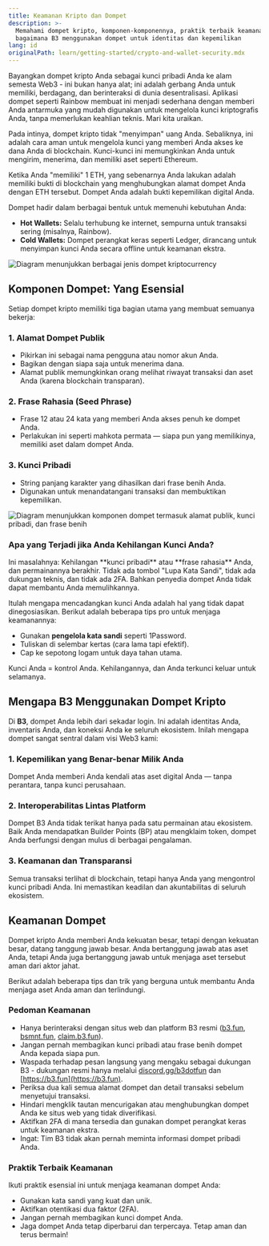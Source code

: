 ```yaml
---
title: Keamanan Kripto dan Dompet
description: >-
  Memahami dompet kripto, komponen-komponennya, praktik terbaik keamanan, dan
  bagaimana B3 menggunakan dompet untuk identitas dan kepemilikan
lang: id
originalPath: learn/getting-started/crypto-and-wallet-security.mdx
---
```

Bayangkan dompet kripto Anda sebagai kunci pribadi Anda ke alam semesta Web3 - ini bukan hanya alat; ini adalah gerbang Anda untuk memiliki, berdagang, dan berinteraksi di dunia desentralisasi. Aplikasi dompet seperti Rainbow membuat ini menjadi sederhana dengan memberi Anda antarmuka yang mudah digunakan untuk mengelola kunci kriptografis Anda, tanpa memerlukan keahlian teknis. Mari kita uraikan.

Pada intinya, dompet kripto tidak "menyimpan" uang Anda. Sebaliknya, ini adalah cara aman untuk mengelola kunci yang memberi Anda akses ke dana Anda di blockchain. Kunci-kunci ini memungkinkan Anda untuk mengirim, menerima, dan memiliki aset seperti Ethereum.

Ketika Anda "memiliki" 1 ETH, yang sebenarnya Anda lakukan adalah memiliki bukti di blockchain yang menghubungkan alamat dompet Anda dengan ETH tersebut. Dompet Anda adalah bukti kepemilikan digital Anda.

Dompet hadir dalam berbagai bentuk untuk memenuhi kebutuhan Anda:

- **Hot Wallets:** Selalu terhubung ke internet, sempurna untuk transaksi sering (misalnya, Rainbow).
- **Cold Wallets:** Dompet perangkat keras seperti Ledger, dirancang untuk menyimpan kunci Anda secara offline untuk keamanan ekstra.

<Frame caption="Perbandingan jenis dompet menunjukkan opsi penyimpanan hot vs cold">
<img src="https://images.spr.so/cdn-cgi/imagedelivery/j42No7y-dcokJuNgXeA0ig/32bf5487-a8ef-452c-9971-a28d1f1415a7/Untitled/w=3840,quality=90,fit=scale-down" alt="Diagram menunjukkan berbagai jenis dompet kriptocurrency" />
</Frame>

## Komponen Dompet: Yang Esensial

Setiap dompet kripto memiliki tiga bagian utama yang membuat semuanya bekerja:

### 1. Alamat Dompet Publik
- Pikirkan ini sebagai nama pengguna atau nomor akun Anda.
- Bagikan dengan siapa saja untuk menerima dana.
- Alamat publik memungkinkan orang melihat riwayat transaksi dan aset Anda (karena blockchain transparan).

### 2. Frase Rahasia (Seed Phrase)
- Frase 12 atau 24 kata yang memberi Anda akses penuh ke dompet Anda.
- Perlakukan ini seperti mahkota permata — siapa pun yang memilikinya, memiliki aset dalam dompet Anda.

### 3. Kunci Pribadi
- String panjang karakter yang dihasilkan dari frase benih Anda.
- Digunakan untuk menandatangani transaksi dan membuktikan kepemilikan.

<Frame>
<img src="https://images.spr.so/cdn-cgi/imagedelivery/j42No7y-dcokJuNgXeA0ig/2c909eef-a022-4ae4-a6bc-f8996eec7412/image/w=3840,quality=90,fit=scale-down" alt="Diagram menunjukkan komponen dompet termasuk alamat publik, kunci pribadi, dan frase benih" />
</Frame>

### Apa yang Terjadi jika Anda Kehilangan Kunci Anda?

<Warning>
Ini masalahnya: Kehilangan **kunci pribadi** atau **frase rahasia** Anda, dan permainannya berakhir. Tidak ada tombol "Lupa Kata Sandi", tidak ada dukungan teknis, dan tidak ada 2FA. Bahkan penyedia dompet Anda tidak dapat membantu Anda memulihkannya.
</Warning>

Itulah mengapa mencadangkan kunci Anda adalah hal yang tidak dapat dinegosiasikan. Berikut adalah beberapa tips pro untuk menjaga keamanannya:

- Gunakan **pengelola kata sandi** seperti 1Password.
- Tuliskan di selembar kertas (cara lama tapi efektif).
- Cap ke sepotong logam untuk daya tahan utama.

<Info>
Kunci Anda = kontrol Anda. Kehilangannya, dan Anda terkunci keluar untuk selamanya.
</Info>

## Mengapa B3 Menggunakan Dompet Kripto

Di **B3**, dompet Anda lebih dari sekadar login. Ini adalah identitas Anda, inventaris Anda, dan koneksi Anda ke seluruh ekosistem. Inilah mengapa dompet sangat sentral dalam visi Web3 kami:

### 1. Kepemilikan yang Benar-benar Milik Anda
Dompet Anda memberi Anda kendali atas aset digital Anda — tanpa perantara, tanpa kunci perusahaan.

### 2. Interoperabilitas Lintas Platform
Dompet B3 Anda tidak terikat hanya pada satu permainan atau ekosistem. Baik Anda mendapatkan Builder Points (BP) atau mengklaim token, dompet Anda berfungsi dengan mulus di berbagai pengalaman.

### 3. Keamanan dan Transparansi
Semua transaksi terlihat di blockchain, tetapi hanya Anda yang mengontrol kunci pribadi Anda. Ini memastikan keadilan dan akuntabilitas di seluruh ekosistem.

## Keamanan Dompet

Dompet kripto Anda memberi Anda kekuatan besar, tetapi dengan kekuatan besar, datang tanggung jawab besar. Anda bertanggung jawab atas aset Anda, tetapi Anda juga bertanggung jawab untuk menjaga aset tersebut aman dari aktor jahat.

Berikut adalah beberapa tips dan trik yang berguna untuk membantu Anda menjaga aset Anda aman dan terlindungi.

### Pedoman Keamanan

- Hanya berinteraksi dengan situs web dan platform B3 resmi ([b3.fun](https://b3.fun), [bsmnt.fun](https://bsmnt.fun), [claim.b3.fun](https://claim.b3.fun)).
- Jangan pernah membagikan kunci pribadi atau frase benih dompet Anda kepada siapa pun.
- Waspada terhadap pesan langsung yang mengaku sebagai dukungan B3 - dukungan resmi hanya melalui [discord.gg/b3dotfun](https://discord.gg/b3dotfun) dan [https://b3.fun](https://b3.fun).
- Periksa dua kali semua alamat dompet dan detail transaksi sebelum menyetujui transaksi.
- Hindari mengklik tautan mencurigakan atau menghubungkan dompet Anda ke situs web yang tidak diverifikasi.
- Aktifkan 2FA di mana tersedia dan gunakan dompet perangkat keras untuk keamanan ekstra.
- Ingat: Tim B3 tidak akan pernah meminta informasi dompet pribadi Anda.

### Praktik Terbaik Keamanan

<Tip>
Ikuti praktik esensial ini untuk menjaga keamanan dompet Anda:
</Tip>

- Gunakan kata sandi yang kuat dan unik.
- Aktifkan otentikasi dua faktor (2FA).
- Jangan pernah membagikan kunci dompet Anda.
- Jaga dompet Anda tetap diperbarui dan terpercaya. Tetap aman dan terus bermain!
